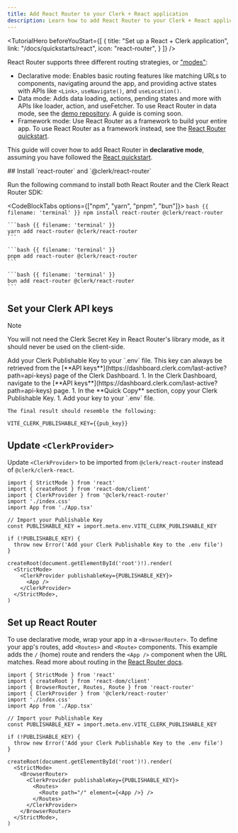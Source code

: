 ```yaml
---
title: Add React Router to your Clerk + React application
description: Learn how to add React Router to your Clerk + React application.
---
```


<TutorialHero
  beforeYouStart={[
    {
      title: "Set up a React + Clerk application",
      link: "/docs/quickstarts/react",
      icon: "react-router",
    }
  ]}
/>

React Router supports three different routing strategies, or ["modes"](https://reactrouter.com/start/modes):

- Declarative mode: Enables basic routing features like matching URLs to components, navigating around the app, and providing active states with APIs like `<Link>`, `useNavigate()`, and `useLocation()`.
- Data mode: Adds data loading, actions, pending states and more with APIs like loader, action, and useFetcher. To use React Router in data mode, see the [demo repository](https://github.com/clerk/clerk-react-quickstart/blob/integrate-react-router-dom-using-data-router-method/src/main.tsx). A guide is coming soon.
- Framework mode: Use React Router as a framework to build your entire app. To use React Router as a framework instead, see the [React Router quickstart](/docs/quickstarts/react-router).

This guide will cover how to add React Router in **declarative mode**, assuming you have followed the [React quickstart](/docs/quickstarts/react).

<Steps>
  ## Install `react-router` and `@clerk/react-router`

  Run the following command to install both React Router and the Clerk React Router SDK:

  <CodeBlockTabs options={["npm", "yarn", "pnpm", "bun"]}>
    ```bash {{ filename: 'terminal' }}
    npm install react-router @clerk/react-router
    ```

    ```bash {{ filename: 'terminal' }}
    yarn add react-router @clerk/react-router
    ```

    ```bash {{ filename: 'terminal' }}
    pnpm add react-router @clerk/react-router
    ```

    ```bash {{ filename: 'terminal' }}
    bun add react-router @clerk/react-router
    ```
  </CodeBlockTabs>

  ## Set your Clerk API keys

  > [!NOTE]
  > You will not need the Clerk Secret Key in React Router's library mode, as it should never be used on the client-side.

  <SignedIn>
    Add your Clerk Publishable Key to your `.env` file. This key can always be retrieved from the [**API keys**](https://dashboard.clerk.com/last-active?path=api-keys) page of the Clerk Dashboard.
  </SignedIn>

  <SignedOut>
    1. In the Clerk Dashboard, navigate to the [**API keys**](https://dashboard.clerk.com/last-active?path=api-keys) page.
    1. In the **Quick Copy** section, copy your Clerk Publishable Key.
    1. Add your key to your `.env` file.

    The final result should resemble the following:
  </SignedOut>

  ```env {{ filename: '.env' }}
  VITE_CLERK_PUBLISHABLE_KEY={{pub_key}}
  ```

  ## Update `<ClerkProvider>`

  Update `<ClerkProvider>` to be imported from `@clerk/react-router` instead of `@clerk/clerk-react`.

  ```tsx {{ filename: 'src/main.tsx', mark: [3, 16, 18] }}
  import { StrictMode } from 'react'
  import { createRoot } from 'react-dom/client'
  import { ClerkProvider } from '@clerk/react-router'
  import './index.css'
  import App from './App.tsx'

  // Import your Publishable Key
  const PUBLISHABLE_KEY = import.meta.env.VITE_CLERK_PUBLISHABLE_KEY

  if (!PUBLISHABLE_KEY) {
    throw new Error('Add your Clerk Publishable Key to the .env file')
  }

  createRoot(document.getElementById('root')!).render(
    <StrictMode>
      <ClerkProvider publishableKey={PUBLISHABLE_KEY}>
        <App />
      </ClerkProvider>
    </StrictMode>,
  )
  ```

  ## Set up React Router

  To use declarative mode, wrap your app in a `<BrowserRouter>`. To define your app's routes, add `<Routes>` and `<Route>` components. This example adds the `/` (home) route and renders the `<App />` component when the URL matches. Read more about routing in the [React Router docs](https://reactrouter.com/start/declarative/routing).

  ```tsx {{ filename: 'src/main.tsx', mark: [3, 17, [19, 21], 23] }}
  import { StrictMode } from 'react'
  import { createRoot } from 'react-dom/client'
  import { BrowserRouter, Routes, Route } from 'react-router'
  import { ClerkProvider } from '@clerk/react-router'
  import './index.css'
  import App from './App.tsx'

  // Import your Publishable Key
  const PUBLISHABLE_KEY = import.meta.env.VITE_CLERK_PUBLISHABLE_KEY

  if (!PUBLISHABLE_KEY) {
    throw new Error('Add your Clerk Publishable Key to the .env file')
  }

  createRoot(document.getElementById('root')!).render(
    <StrictMode>
      <BrowserRouter>
        <ClerkProvider publishableKey={PUBLISHABLE_KEY}>
          <Routes>
            <Route path="/" element={<App />} />
          </Routes>
        </ClerkProvider>
      </BrowserRouter>
    </StrictMode>,
  )
  ```
</Steps>

